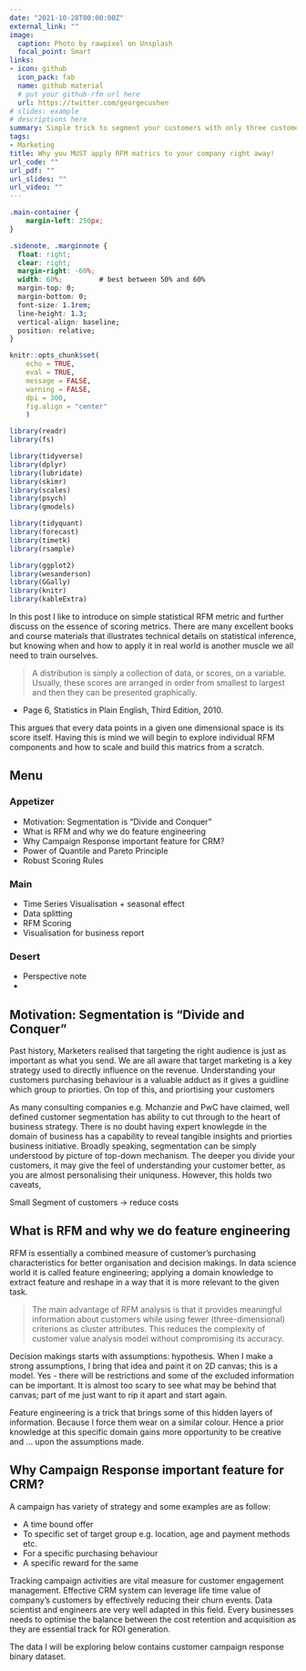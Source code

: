 ```yaml
---
date: "2021-10-28T00:00:00Z"
external_link: ""
image:
  caption: Photo by rawpixel on Unsplash
  focal_point: Smart
links:
- icon: github 
  icon_pack: fab
  name: github material
  # put your github-rfm url here 
  url: https://twitter.com/georgecushen
# slides: example
# descriptions here
summary: Simple trick to segment your customers with only three customer information recency, frequency and monetary. Is this all their to it? (why is it still important?)
tags:
- Marketing
title: Why you MUST apply RFM matrics to your company right away!
url_code: ""
url_pdf: ""
url_slides: ""
url_video: ""
---
```



```css
.main-container {
    margin-left: 250px;
}

.sidenote, .marginnote { 
  float: right;
  clear: right;
  margin-right: -60%;
  width: 60%;         # best between 50% and 60%
  margin-top: 0;
  margin-bottom: 0;
  font-size: 1.1rem;
  line-height: 1.3;
  vertical-align: baseline;
  position: relative;
}

```

```r
knitr::opts_chunk$set(
    echo = TRUE,
    eval = TRUE,
    message = FALSE,
    warning = FALSE,
    dpi = 300,
    fig.align = "center"
    )

```


```r

library(readr)
library(fs)

library(tidyverse)
library(dplyr)
library(lubridate)
library(skimr)
library(scales)
library(psych)
library(gmodels)

library(tidyquant)
library(forecast)
library(timetk)
library(rsample) 

library(ggplot2)
library(wesanderson)
library(GGally)
library(knitr)
library(kableExtra)

```



In this post I like to introduce on simple statistical RFM metric and further discuss on the essence of 
scoring metrics. There are many excellent books and course materials that illustrates technical details on statistical inference, but knowing when and how to apply it in real world is another muscle we all need to train ourselves.

> A distribution is simply a collection of data, or scores, on a variable. Usually, these scores are arranged in order from smallest to largest and then they can be presented graphically. 

- Page 6, Statistics in Plain English, Third Edition, 2010.

This argues that every data points in a given one dimensional space is its score itself. Having this is mind we will begin to explore individual RFM components and how to scale and build this matrics from a scratch. 


## Menu 

### Appetizer
+ Motivation: Segmentation is "Divide and Conquer"
+ What is RFM and why we do feature engineering 
+ Why Campaign Response important feature for CRM?
+ Power of Quantile and Pareto Principle 
+ Robust Scoring Rules 

### Main
+ Time Series Visualisation + seasonal effect
+ Data splitting 
+ RFM Scoring 
+ Visualisation for business report 

### Desert 
+ Perspective note 
+ 



## Motivation: Segmentation is "Divide and Conquer"

Past history, Marketers realised that targeting the right audience is just as important as what you send. We are all aware that target marketing is a key strategy used to directly influence on the revenue. Understanding your customers purchasing behaviour is a valuable adduct as it gives a guidline which group to priorties. On top of this, 
and priortising your customers 

As many consulting companies e.g. Mchanzie and PwC have claimed, well defined customer segmentation has ability to cut through to the heart of business strategy. There is no doubt having expert knowlegde in the domain of business has a capability to reveal tangible insights and priorties business initiative. Broadly speaking, segmentation can be simply understood by picture of top-down mechanism. The deeper you divide your customers, it may give the feel of understanding your customer better, as you are almost personalising their uniquness. However, this holds two caveats, 

Small Segment of customers -> reduce costs 


## What is RFM and why we do feature engineering 

RFM is essentially a combined measure of customer's purchasing characteristics for better organisation and decision makings. In data science world it is called feature engineering; applying a domain knowledge to extract feature and reshape in a way that it is more relevant to the given task.    

>The main advantage of RFM analysis is that it provides meaningful information about customers while using fewer (three-dimensional) criterions as cluster attributes. This reduces the complexity of customer value analysis model without compromising its accuracy.

Decision makings starts with assumptions: hypothesis. When I make a strong assumptions, I bring that idea and paint it on 2D canvas; this is a model. Yes - there will be restrictions and some of the excluded information can be important. It is almost too scary to see what may be behind that canvas; part of me just want to rip it apart and start again. 

Feature engineering is a trick that brings some of this hidden layers of information. Because I force them wear on a similar colour. Hence a prior knowledge at this specific domain gains more opportunity to be creative and ... upon the assumptions made. 



## Why Campaign Response important feature for CRM?

A campaign has variety of strategy and some examples are as follow:

+ A time bound offer
+ To specific set of target group e.g. location, age and payment methods etc. 
+ For a specific purchasing behaviour
+ A specific reward for the same

Tracking campaign activities are vital measure for customer engagement management. Effective CRM system can leverage life time value of company's customers by effectively reducing their churn events. Data scientist and engineers are very well adapted in this field. Every businesses needs to optimise the balance between the cost retention and acquisition as they are essential track for ROI generation. 


The data I will be exploring below contains customer campaign response binary dataset. 



